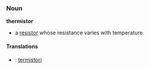 ===Noun===
'''thermistor'''
*a [[resistor]] whose resistance varies with temperature.

====Translations====
*{{fi}}: [[termistori]]